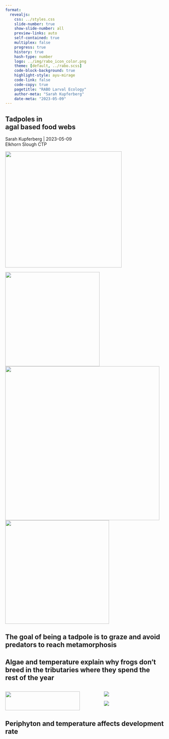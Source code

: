 ```yaml
---
format: 
  revealjs:
    css: ../styles.css
    slide-number: true
    show-slide-number: all
    preview-links: auto
    self-contained: true
    multiplex: false
    progress: true
    history: true
    hash-type: number
    logo: ../img/rabo_icon_color.png
    theme: [default, ../rabo.scss]
    code-block-background: true
    highlight-style: ayu-mirage
    code-link: false
    code-copy: true
    pagetitle: "RABO Larval Ecology"
    author-meta: "Sarah Kupferberg"
    date-meta: "2023-05-09"
---
```


::: {.my-title}
# [Tadpoles]{.orange} in <br> [agal based]{.green} food webs

::: {.my-grey}
[Sarah Kupferberg | 2023-05-09]{}<br />
[Elkhorn Slough CTP]{}
:::

![](../img/sk/02_tad.png){.absolute top=0 right=10 width=370}

![](../img/sk/03_garter.jpg){.br-100 .absolute top=300 bottom=0 left=0 width=300}
![](../img/sk/04_algae_tad.png){.absolute top=300 bottom=0 left=200 width=490}
![](../img/sk/01_algae_mat.png){.absolute bottom=0 top=300 left=700 width=330}

:::

## [The goal of being a tadpole is to graze and avoid predators to reach metamorphosis]{.washed-blue} {background-image="../img/sk/image7.jpg" background-size="cover" background-position="center" background-color="#000000" background-opacity=75%}



## Algae and temperature explain why frogs don't breed in the tributaries where they spend the rest of the year {.smaller}

::: {.columns}
::: {.column width="60%"}

![](../img/sk/image8.jpg){width=90%}

:::

::: {.column width="39%"}

![](../img/sk/image9.jpg)

![](../img/sk/image10.jpg)

:::
:::

## {background-image=../img/sk/05_tadpole_seasonal.jpg background-size="contain"}

## {background-image=../img/sk/06_algae.png background-size="contain"}


## Periphyton and temperature affects development rate {.smaller background-image=../img/sk/07_periphyton.png background-size="contain" background-position="bottom"}